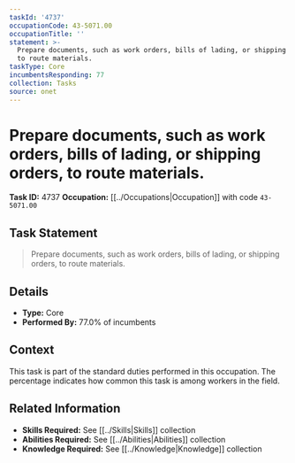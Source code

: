 ```yaml
---
taskId: '4737'
occupationCode: 43-5071.00
occupationTitle: ''
statement: >-
  Prepare documents, such as work orders, bills of lading, or shipping orders,
  to route materials.
taskType: Core
incumbentsResponding: 77
collection: Tasks
source: onet
---
```

# Prepare documents, such as work orders, bills of lading, or shipping orders, to route materials.

**Task ID:** 4737
**Occupation:** [[../Occupations|Occupation]] with code `43-5071.00`

## Task Statement

> Prepare documents, such as work orders, bills of lading, or shipping orders, to route materials.

## Details

- **Type:** Core
- **Performed By:** 77.0% of incumbents

## Context

This task is part of the standard duties performed in this occupation. The percentage indicates how common this task is among workers in the field.

## Related Information

- **Skills Required:** See [[../Skills|Skills]] collection
- **Abilities Required:** See [[../Abilities|Abilities]] collection
- **Knowledge Required:** See [[../Knowledge|Knowledge]] collection
